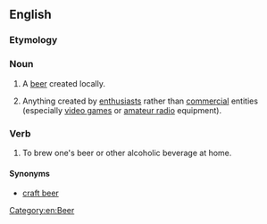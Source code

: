 ==English==

===Etymology===
{{compound|home|brew}}

===Noun===
{{en-noun}}

# A [[beer]] created locally.
# {{informal}} Anything created by [[enthusiast]]s rather than [[commercial]] entities (especially [[video game]]s or [[amateur radio]] equipment).

===Verb===
{{en-verb}}

# To brew one's beer or other alcoholic beverage at home.

====Synonyms====
*[[craft beer]]

[[Category:en:Beer]]